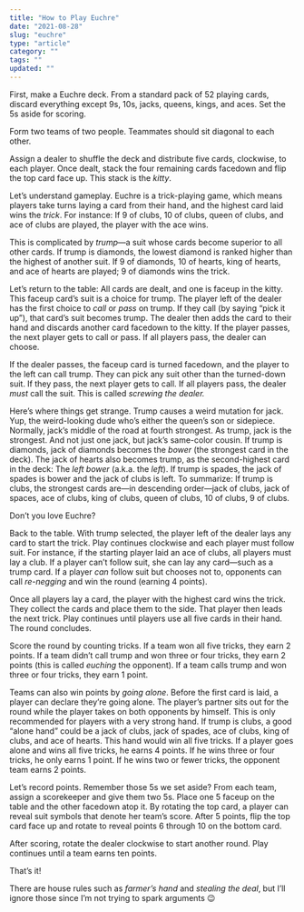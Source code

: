 ```yaml
---
title: "How to Play Euchre"
date: "2021-08-28"
slug: "euchre"
type: "article"
category: ""
tags: ""
updated: ""
---
```


First, make a Euchre deck. From a standard pack of 52 playing cards, discard everything except 9s, 10s, jacks, queens, kings, and aces. Set the 5s aside for scoring.

Form two teams of two people. Teammates should sit diagonal to each other.

Assign a dealer to shuffle the deck and distribute five cards, clockwise, to each player. Once dealt, stack the four remaining cards facedown and flip the top card face up. This stack is the *kitty*.

Let’s understand gameplay. Euchre is a trick-playing game, which means players take turns laying a card from their hand, and the highest card laid wins the *trick*. For instance: If 9 of clubs, 10 of clubs, queen of clubs, and ace of clubs are played, the player with the ace wins.

This is complicated by *trump*—a suit whose cards become superior to all other cards. If trump is diamonds, the lowest diamond is ranked higher than the highest of another suit. If 9 of diamonds, 10 of hearts, king of hearts, and ace of hearts are played; 9 of diamonds wins the trick.

Let’s return to the table: All cards are dealt, and one is faceup in the kitty. This faceup card’s suit is a choice for trump. The player left of the dealer has the first choice to *call* or *pass* on trump. If they call (by saying “pick it up”), that card’s suit becomes trump. The dealer then adds the card to their hand and discards another card facedown to the kitty. If the player passes, the next player gets to call or pass. If all players pass, the dealer can choose.

If the dealer passes, the faceup card is turned facedown, and the player to the left can call trump. They can pick any suit other than the turned-down suit. If they pass, the next player gets to call. If all players pass, the dealer *must* call the suit. This is called *screwing the dealer.*

Here’s where things get strange. Trump causes a weird mutation for jack. Yup, the weird-looking dude who’s either the queen’s son or sidepiece. Normally, jack’s middle of the road at fourth strongest. As trump, jack is the strongest. And not just one jack, but jack’s same-color cousin. If trump is diamonds, jack of diamonds becomes the *bower* (the strongest card in the deck). The jack of hearts also becomes trump, as the second-highest card in the deck: The *left bower* (a.k.a. the *left*). If trump is spades, the jack of spades is bower and the jack of clubs is left. To summarize: If trump is clubs, the strongest cards are—in descending order—jack of clubs, jack of spaces, ace of clubs, king of clubs, queen of clubs, 10 of clubs, 9 of clubs.

Don’t you love Euchre?

Back to the table. With trump selected, the player left of the dealer lays any card to start the trick. Play continues clockwise and each player must follow suit. For instance, if the starting player laid an ace of clubs, all players must lay a club. If a player can’t follow suit, she can lay any card—such as a trump card. If a player *can* follow suit but chooses not to, opponents can call *re-negging* and win the round (earning 4 points).

Once all players lay a card, the player with the highest card wins the trick. They collect the cards and place them to the side. That player then leads the next trick. Play continues until players use all five cards in their hand. The round concludes.

Score the round by counting tricks. If a team won all five tricks, they earn 2 points. If a team didn’t call trump and won three or four tricks, they earn 2 points (this is called *euching* the opponent). If a team calls trump and won three or four tricks, they earn 1 point.

Teams can also win points by *going alone*. Before the first card is laid, a player can declare they’re going alone. The player’s partner sits out for the round while the player takes on both opponents by himself. This is only recommended for players with a very strong hand. If trump is clubs, a good “alone hand” could be a jack of clubs, jack of spades, ace of clubs, king of clubs, and ace of hearts. This hand would win all five tricks. If a player goes alone and wins all five tricks, he earns 4 points. If he wins three or four tricks, he only earns 1 point. If he wins two or fewer tricks, the opponent team earns 2 points.

Let’s record points. Remember those 5s we set aside? From each team, assign a scorekeeper and give them two 5s. Place one 5 faceup on the table and the other facedown atop it. By rotating the top card, a player can reveal suit symbols that denote her team’s score. After 5 points, flip the top card face up and rotate to reveal points 6 through 10 on the bottom card.

After scoring, rotate the dealer clockwise to start another round. Play continues until a team earns ten points.

That’s it!

There are house rules such as *farmer’s hand* and *stealing the deal*, but I’ll ignore those since I’m not trying to spark arguments 😉